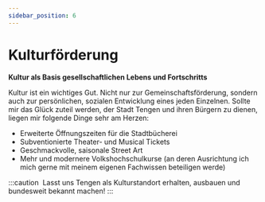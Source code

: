 ```yaml
---
sidebar_position: 6
---
```


# Kulturförderung

**Kultur als Basis gesellschaftlichen Lebens und Fortschritts** 

Kultur ist ein wichtiges Gut. Nicht nur zur Gemeinschaftsförderung, sondern auch zur persönlichen, sozialen Entwicklung eines jeden Einzelnen.
Sollte mir das Glück zuteil werden, der Stadt Tengen und ihren Bürgern zu dienen, liegen mir folgende Dinge sehr am Herzen:

* Erweiterte Öffnungszeiten für die Stadtbücherei
* Subventionierte Theater- und Musical Tickets
* Geschmackvolle, saisonale Street Art
* Mehr und modernere Volkshochschulkurse (an deren Ausrichtung ich mich gerne mit meinem eigenen Fachwissen beteiligen werde)

:::caution ‎
Lasst uns Tengen als Kulturstandort erhalten, ausbauen und bundesweit bekannt machen!
:::
